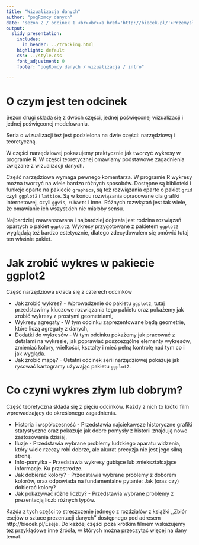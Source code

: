 ```yaml
---
title: "Wizualizacja danych"
author: "pogRomcy danych"
date: "sezon 2 / odcinek 1 <br><br><a href='http://biecek.pl/'>Przemysław Biecek @ Uniwersytet Warszawski</a><br><br>Naciśnij `A` by zamienić slajdy na ciągły tekst <br> Naciśnij `T` by wyświetlić spis treści"
output:
  slidy_presentation:
    includes:
      in_header: ../tracking.html
    highlight: default
    css: ../style.css
    font_adjustment: 0
    footer: "pogRomcy danych / wizualizacja / intro"

---
```


# O czym jest ten odcinek

Sezon drugi składa się z dwóch części, jednej poświęconej wizualizacji i jednej poświęconej modelowaniu.

Seria o wizualizacji też jest podzielona na dwie części: narzędziową i teoretyczną.

W części narzędziowej pokazujemy praktycznie jak tworzyć wykresy w programie R. W części teoretycznej omawiamy podstawowe zagadnienia związane z wizualizacji danych.

Część narzędziowa wymaga pewnego komentarza. W programie R wykresy można tworzyć na wiele bardzo różnych sposobów. Dostępne są biblioteki i funkcje oparte na pakiecie `graphics`, są też rozwiązania oparte o pakiet `grid` czyli `ggplot2` i `lattice`. Są w końcu rozwiązania opracowane dla grafiki internetowej, czyli `ggvis`, `rCharts` i inne. Różnych rozwiązań jest tak wiele, że omawianie ich wszystkich nie miałoby sensu.

Najbardziej zaawansowana i najbardziej dojrzała jest rodzina rozwiązań opartych o pakiet `ggplot2`. Wykresy przygotowane z pakietem `ggplot2` wyglądają też bardzo estetycznie, dlatego zdecydowałem się omówić tutaj ten właśnie pakiet.

# Jak zrobić wykres w pakiecie ggplot2

Część narzędziowa składa się z czterech odcinków

- Jak zrobić wykres? - Wprowadzenie do pakietu `ggplot2`, tutaj przedstawimy kluczowe rozwiązania tego pakietu oraz pokażemy jak zrobić wykresy z prostymi geometriami,
- Wykresy agregaty - W tym odcinku zaprezentowane będą geometrie, które liczą agregaty z danych,
- Dodatki do wykresów - W tym odcinku pokażemy jak pracować z detalami na wykresie, jak poprawiać poszcezgólne elementy wykresów, zmieniać kolory, wielkości, kształty i mieć pełną kontrolę nad tym co i jak wygląda.
- Jak zrobić mapę? - Ostatni odcinek serii narzędziowej pokazuje jak rysować kartogramy używając pakietu `ggplot2`.


# Co czyni wykres złym lub dobrym?

Część teoretyczna składa się z pięciu odcinków. Każdy z nich to krótki film wprowadzający do określonego zagadnienia.

- Historia i współczesność - Przedstawia najciekawsze historyczne grafiki statystyczne oraz pokazuje jak dobre pomysły z historii znajdują nowe zastosowania dzisiaj,
- Iluzje - Przedstawia wybrane problemy ludzkiego aparatu widzenia, który wiele rzeczy robi dobrze, ale akurat precyzja nie jest jego silną stroną.
- Info-pomyłka - Przedstawia wykresy gubiące lub zniekształcające informacje. Ku przestrodze.
- Jak dobierać kolory? - Przedstawia wybrane problemy z doborem kolorów, oraz odpowiada na fundamentalne pytanie: Jak (oraz czy) dobierać kolory?
- Jak pokazywać różne liczby? - Przedstawia wybrane problemy z prezentacją liczb różnych typów.

Każda z tych części to streszczenie jednego z rozdziałów z książki ,,Zbiór esejów o sztuce prezentacji danych'' dostępnego pod adresem http://biecek.pl/Eseje. Do każdej części poza krótkim filmem wskazujemy też przykłądowe inne źródła, w których można przeczytać więcej na dany temat.


